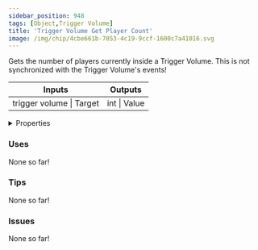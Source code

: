 ```yaml
---
sidebar_position: 948
tags: [Object,Trigger Volume]
title: 'Trigger Volume Get Player Count'
image: /img/chip/4cbe661b-7053-4c19-9ccf-1600c7a41016.svg
---
```


Gets the number of players currently inside a Trigger Volume. This is not synchronized with the Trigger Volume's events!



<IChip uuid="4cbe661b-7053-4c19-9ccf-1600c7a41016"/>

<table><thead><tr><th>Inputs</th><th>Outputs</th></tr></thead><tbody><tr><td>trigger volume | Target</td><td>int | Value</td></tr></tbody></table>

<details>
  <summary>Properties</summary>
  <div>
    <div>
    <table>
      <tbody>
        <tr>
          <td>Is beta required?</td>
          <td>No</td>
        </tr>
        <tr>
          <td>Is chip a trolling risk?</td>
          <td>No</td>
        </tr>
        <tr>
          <td>Is chip a role assignment risk?</td>
          <td>No</td>
        </tr>
        <tr>
          <td>Chip UUID</td>
          <td>4cbe661b-7053-4c19-9ccf-1600c7a41016</td>
        </tr>
        <tr>
          <td>Room availability</td>
          <td>Available everywhere</td>
        </tr>
      </tbody>
    </table>
    </div>
  </div>
</details>

### Uses

None so far!

### Tips

None so far!

### Issues

None so far!